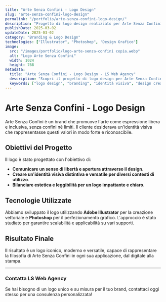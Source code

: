 ```yaml
---
title: "Arte Senza Confini - Logo Design"
slug: "arte-senza-confini-logo-design"
permalink: "/portfolio/arte-senza-confini-logo-design/"
description: "Progetto di logo design realizzato per Arte Senza Confini, un brand che promuove l'arte senza limiti e barriere, con un'identità visiva distintiva e memorabile."
publishDate: 2025-03-02
updateDate: 2025-03-02
category: "Branding & Logo Design"
technologies: ["Illustrator", "Photoshop", "Design Grafico"]
image:
  src: "/images/portfolio/logo-arte-senza-confini copia.webp"
  alt: "Logo Arte Senza Confini"
  width: 1024
  height: 768
metadata:
  title: "Arte Senza Confini - Logo Design - LS Web Agency"
  description: "Scopri il progetto di logo design per Arte Senza Confini: un'identità visiva unica che rappresenta l'arte senza limiti e barriere."
  keywords: ["logo design", "branding", "identità visiva", "design creativo"]
---
```


# Arte Senza Confini - Logo Design

Arte Senza Confini è un brand che promuove l'arte come espressione libera e inclusiva, senza confini né limiti. Il cliente desiderava un'identità visiva che rappresentasse questi valori in modo forte e riconoscibile.

## Obiettivi del Progetto

Il logo è stato progettato con l'obiettivo di:

- **Comunicare un senso di libertà e apertura attraverso il design**.
- **Creare un'identità visiva distintiva e versatile per diversi contesti di utilizzo**.
- **Bilanciare estetica e leggibilità per un logo impattante e chiaro**.

## Tecnologie Utilizzate

Abbiamo sviluppato il logo utilizzando **Adobe Illustrator** per la creazione vettoriale e **Photoshop** per il perfezionamento grafico. L'approccio è stato studiato per garantire scalabilità e applicabilità su vari supporti.

## Risultato Finale

Il risultato è un logo iconico, moderno e versatile, capace di rappresentare la filosofia di Arte Senza Confini in ogni sua applicazione, dal digitale alla stampa.

---

### Contatta LS Web Agency

Se hai bisogno di un logo unico e su misura per il tuo brand, contattaci oggi stesso per una consulenza personalizzata!
